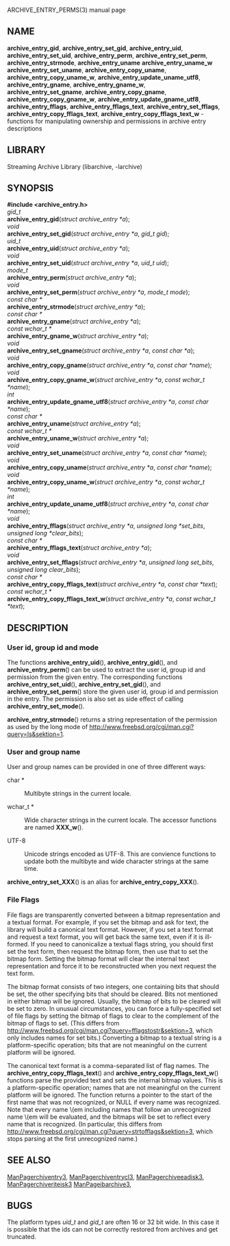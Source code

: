ARCHIVE_ENTRY_PERMS(3) manual page 
== NAME == 
'''archive_entry_gid''', 
'''archive_entry_set_gid''', 
'''archive_entry_uid''', 
'''archive_entry_set_uid''', 
'''archive_entry_perm''', 
'''archive_entry_set_perm''', 
'''archive_entry_strmode''', 
'''archive_entry_uname''' 
'''archive_entry_uname_w''' 
'''archive_entry_set_uname''', 
'''archive_entry_copy_uname''', 
'''archive_entry_copy_uname_w''', 
'''archive_entry_update_uname_utf8''', 
'''archive_entry_gname''', 
'''archive_entry_gname_w''', 
'''archive_entry_set_gname''', 
'''archive_entry_copy_gname''', 
'''archive_entry_copy_gname_w''', 
'''archive_entry_update_gname_utf8''', 
'''archive_entry_fflags''', 
'''archive_entry_fflags_text''', 
'''archive_entry_set_fflags''', 
'''archive_entry_copy_fflags_text''', 
'''archive_entry_copy_fflags_text_w''' 
- functions for manipulating ownership and permissions in archive entry descriptions 
== LIBRARY == 
Streaming Archive Library (libarchive, -larchive) 
== SYNOPSIS == 
'''<nowiki>#include <archive_entry.h></nowiki>''' 
<br> 
''gid_t'' 
<br> 
'''archive_entry_gid'''(''struct archive_entry *a''); 
<br> 
''void'' 
<br> 
'''archive_entry_set_gid'''(''struct archive_entry *a'', ''gid_t gid''); 
<br> 
''uid_t'' 
<br> 
'''archive_entry_uid'''(''struct archive_entry *a''); 
<br> 
''void'' 
<br> 
'''archive_entry_set_uid'''(''struct archive_entry *a'', ''uid_t uid''); 
<br> 
''mode_t'' 
<br> 
'''archive_entry_perm'''(''struct archive_entry *a''); 
<br> 
''void'' 
<br> 
'''archive_entry_set_perm'''(''struct archive_entry *a'', ''mode_t mode''); 
<br> 
''const char *'' 
<br> 
'''archive_entry_strmode'''(''struct archive_entry *a''); 
<br> 
''const char *'' 
<br> 
'''archive_entry_gname'''(''struct archive_entry *a''); 
<br> 
''const wchar_t *'' 
<br> 
'''archive_entry_gname_w'''(''struct archive_entry *a''); 
<br> 
''void'' 
<br> 
'''archive_entry_set_gname'''(''struct archive_entry *a'', ''const char *a''); 
<br> 
''void'' 
<br> 
'''archive_entry_copy_gname'''(''struct archive_entry *a'', ''const char *name''); 
<br> 
''void'' 
<br> 
'''archive_entry_copy_gname_w'''(''struct archive_entry *a'', ''const wchar_t *name''); 
<br> 
''int'' 
<br> 
'''archive_entry_update_gname_utf8'''(''struct archive_entry *a'', ''const char *name''); 
<br> 
''const char *'' 
<br> 
'''archive_entry_uname'''(''struct archive_entry *a''); 
<br> 
''const wchar_t *'' 
<br> 
'''archive_entry_uname_w'''(''struct archive_entry *a''); 
<br> 
''void'' 
<br> 
'''archive_entry_set_uname'''(''struct archive_entry *a'', ''const char *name''); 
<br> 
''void'' 
<br> 
'''archive_entry_copy_uname'''(''struct archive_entry *a'', ''const char *name''); 
<br> 
''void'' 
<br> 
'''archive_entry_copy_uname_w'''(''struct archive_entry *a'', ''const wchar_t *name''); 
<br> 
''int'' 
<br> 
'''archive_entry_update_uname_utf8'''(''struct archive_entry *a'', ''const char *name''); 
<br> 
''void'' 
<br> 
'''archive_entry_fflags'''(''struct archive_entry *a'', ''unsigned long *set_bits'', ''unsigned long *clear_bits''); 
<br> 
''const char *'' 
<br> 
'''archive_entry_fflags_text'''(''struct archive_entry *a''); 
<br> 
''void'' 
<br> 
'''archive_entry_set_fflags'''(''struct archive_entry *a'', ''unsigned long set_bits'', ''unsigned long clear_bits''); 
<br> 
''const char *'' 
<br> 
'''archive_entry_copy_fflags_text'''(''struct archive_entry *a'', ''const char *text''); 
<br> 
''const wchar_t *'' 
<br> 
'''archive_entry_copy_fflags_text_w'''(''struct archive_entry *a'', ''const wchar_t *text''); 
== DESCRIPTION == 
=== User id, group id and mode=== 
The functions 
'''archive_entry_uid'''(), 
'''archive_entry_gid'''(), 
and 
'''archive_entry_perm'''() 
can be used to extract the user id, group id and permission from the given entry. 
The corresponding functions 
'''archive_entry_set_uid'''(), 
'''archive_entry_set_gid'''(), 
and 
'''archive_entry_set_perm'''() 
store the given user id, group id and permission in the entry. 
The permission is also set as side effect of calling 
'''archive_entry_set_mode'''(). 

'''archive_entry_strmode'''() 
returns a string representation of the permission as used by the long mode of 
[[ls(1)|http://www.freebsd.org/cgi/man.cgi?query=ls&sektion=1]]. 
=== User and group name=== 
User and group names can be provided in one of three different ways: 
<dl> 
<dt>char *</dt><dd> 
Multibyte strings in the current locale. 
</dd><dt>wchar_t *</dt><dd> 
Wide character strings in the current locale. 
The accessor functions are named 
'''XXX_w'''(). 
</dd><dt>UTF-8</dt><dd> 
Unicode strings encoded as UTF-8. 
This are convience functions to update both the multibyte and wide 
character strings at the same time. 
</dd></dl> 

'''archive_entry_set_XXX'''() 
is an alias for  
'''archive_entry_copy_XXX'''(). 
=== File Flags=== 
File flags are transparently converted between a bitmap 
representation and a textual format. 
For example, if you set the bitmap and ask for text, the library 
will build a canonical text format. 
However, if you set a text format and request a text format, 
you will get back the same text, even if it is ill-formed. 
If you need to canonicalize a textual flags string, you should first set the 
text form, then request the bitmap form, then use that to set the bitmap form. 
Setting the bitmap format will clear the internal text representation 
and force it to be reconstructed when you next request the text form. 

The bitmap format consists of two integers, one containing bits 
that should be set, the other specifying bits that should be 
cleared. 
Bits not mentioned in either bitmap will be ignored. 
Usually, the bitmap of bits to be cleared will be set to zero. 
In unusual circumstances, you can force a fully-specified set 
of file flags by setting the bitmap of flags to clear to the complement 
of the bitmap of flags to set. 
(This differs from 
[[fflagstostr(3)|http://www.freebsd.org/cgi/man.cgi?query=fflagstostr&sektion=3]], 
which only includes names for set bits.) 
Converting a bitmap to a textual string is a platform-specific 
operation; bits that are not meaningful on the current platform 
will be ignored. 

The canonical text format is a comma-separated list of flag names. 
The 
'''archive_entry_copy_fflags_text'''() 
and 
'''archive_entry_copy_fflags_text_w'''() 
functions parse the provided text and sets the internal bitmap values. 
This is a platform-specific operation; names that are not meaningful 
on the current platform will be ignored. 
The function returns a pointer to the start of the first name that was not 
recognized, or NULL if every name was recognized. 
Note that every name \(em including names that follow an unrecognized 
name \(em will be evaluated, and the bitmaps will be set to reflect 
every name that is recognized. 
(In particular, this differs from 
[[strtofflags(3)|http://www.freebsd.org/cgi/man.cgi?query=strtofflags&sektion=3]], 
which stops parsing at the first unrecognized name.) 
== SEE ALSO == 
[[ManPagerchiventry3]], 
[[ManPagerchiventrycl3]], 
[[ManPagerchiveeadisk3]], 
[[ManPagerchiveriteisk3]] 
[[ManPageibarchive3]], 
== BUGS == 
The platform types 
''uid_t'' 
and 
''gid_t'' 
are often 16 or 32 bit wide. 
In this case it is possible that the ids can not be correctly restored 
from archives and get truncated. 
